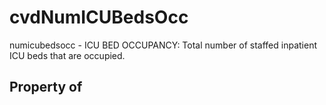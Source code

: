 # cvdNumICUBedsOcc

numicubedsocc - ICU BED OCCUPANCY: Total number of staffed inpatient ICU beds that are occupied.

## Property of



